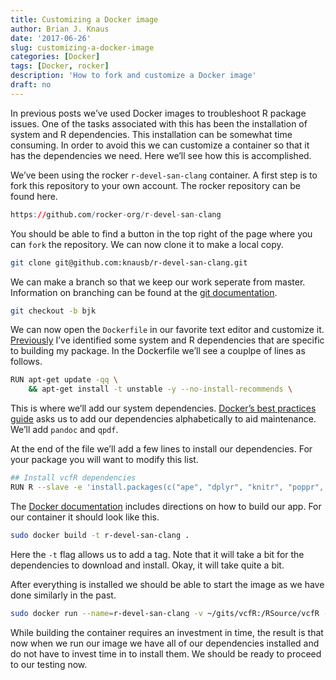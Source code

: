 ```yaml
---
title: Customizing a Docker image
author: Brian J. Knaus
date: '2017-06-26'
slug: customizing-a-docker-image
categories: [Docker]
tags: [Docker, rocker]
description: 'How to fork and customize a Docker image'
draft: no
---
```



In previous posts we've used Docker images to troubleshoot R package issues.
One of the tasks associated with this has been the installation of system and R dependencies.
This installation can be somewhat time consuming.
In order to avoid this we can customize a container so that it has the dependencies we need.
Here we'll see how this is accomplished.


We've been using the rocker `r-devel-san-clang` container.
A first step is to fork this repository to your own account.
The rocker repository can be found here.


```r
https://github.com/rocker-org/r-devel-san-clang
```


You should be able to find a button in the top right of the page where you can `fork` the repository.
We can now clone it to make a local copy.


```bash
git clone git@github.com:knausb/r-devel-san-clang.git
```


We can make a branch so that we keep our work seperate from master.
Information on branching can be found at the [git documentation](https://git-scm.com/book/en/v2/Git-Branching-Basic-Branching-and-Merging).


```bash
git checkout -b bjk
```


We can now open the `Dockerfile` in our favorite text editor and customize it.
[Previously](../cran-memory-error/) I've identified some system and R dependencies that are specific to building my package.
In the Dockerfile we'll see a couplpe of lines as follows.


```bash
RUN apt-get update -qq \
	&& apt-get install -t unstable -y --no-install-recommends \
```


This is where we'll add our system dependencies.
[Docker's best practices guide](https://docs.docker.com/engine/userguide/eng-image/dockerfile_best-practices/) asks us to add our dependencies alphabetically to aid maintenance.
We'll add `pandoc` and `qpdf`.


At the end of the file we'll add a few lines to install our dependencies.
For your package you will want to modify this list.


```bash
## Install vcfR dependencies
RUN R --slave -e 'install.packages(c("ape", "dplyr", "knitr", "poppr", "Rcpp", "memuse", "pinfsc50", "rmarkdown", "testthat", "tidyr", "vegan", "viridisLite"), dependencies = TRUE)'
```


The [Docker documentation](https://docs.docker.com/get-started/part2/#build-the-app) includes directions on how to build our app.
For our container it should look like this.


```bash
sudo docker build -t r-devel-san-clang .
```


Here the `-t` flag allows us to add a tag.
Note that it will take a bit for the dependencies to download and install.
Okay, it will take quite a bit.


After everything is installed we should be able to start the image as we have done similarly in the past.


```bash
sudo docker run --name=r-devel-san-clang -v ~/gits/vcfR:/RSource/vcfR --rm -ti r-devel-san-clang /bin/bash
```


While building the container requires an investment in time, the result is that now when we run our image we have all of our dependencies installed and do not have to invest time in to install them.
We should be ready to proceed to our testing now.



